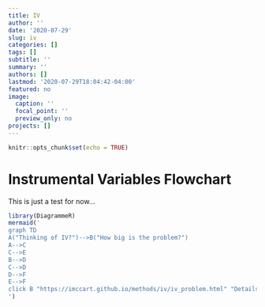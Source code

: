 ```yaml
---
title: IV
author: ''
date: '2020-07-29'
slug: iv
categories: []
tags: []
subtitle: ''
summary: ''
authors: []
lastmod: '2020-07-29T18:04:42-04:00'
featured: no
image:
  caption: ''
  focal_point: ''
  preview_only: no
projects: []
---
```


```r
knitr::opts_chunk$set(echo = TRUE)
```

# Instrumental Variables Flowchart

This is just a test for now...

```r
library(DiagrammeR)
mermaid('
graph TD
A("Thinking of IV?")-->B("How big is the problem?")
A-->C
C-->E
B-->D
C-->D
D-->F
E-->F
click B "https://imccart.github.io/methods/iv/iv_problem.html" "Details"
')
```
